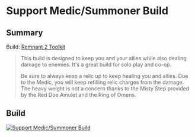 
# Support Medic/Summoner Build

## Summary

Build: [Remnant 2 Toolkit](https://www.remnant2toolkit.com/builder?name=Support+Medic%2FSummoner+Build&archtype=d6fvmc%2Cog0bwx&skill=8pu6y2%2Co7pvqx&helm=kc4dc0&torso=y1xt79&legs=59uhgg&gloves=ms9geh&relic=6ruk95&relicfragment=1pddio%2Cy52c32%2Cj87rzn&weapon=g3esv1%2C5gl3la%2Cp7tsxr&mutator=7eodps%2Cf32skd%2Cmkbquc&concoction=p0ru94&amulet=xxp0ri&ring=qdxm42%2Ctvfpo7%2Cpqd4vp%2C1gnt2c&trait=pbak5a%3B10%2Cysp1wu%3B10%2Cosj7se%3B10%2C3ochlm%3B10%2Co6mx2t%3B10%2Cp4b2v6%3B10%2C6kxk5x%3B10%2Cykxzf1%3B10%2C1ke6u2%3B10%2Ca4idgl%3B10%2C2vgobq%3B10)

> This build is designed to keep you and your allies while also dealing damage to enemies. It's a great build for solo play and co-op.
>
> Be sure to always keep a relic up to keep healing you and allies. Due to the Medic, you will keep refilling relic charges from the damage. The heavy
> weight is not a concern thanks to the Misty Step provided by the Red Doe Amulet and the Ring of Omens.

## Build

[![Support Medic/Summoner Build](https://d2sqltdcj8czo5.cloudfront.net/featured-builds/support_medic_summoner.png)](https://www.remnant2toolkit.com/builder?name=Support+Medic%2FSummoner+Build&archtype=d6fvmc%2Cog0bwx&skill=8pu6y2%2Co7pvqx&helm=kc4dc0&torso=y1xt79&legs=59uhgg&gloves=ms9geh&relic=6ruk95&relicfragment=1pddio%2Cy52c32%2Cj87rzn&weapon=g3esv1%2C5gl3la%2Cp7tsxr&mutator=7eodps%2Cf32skd%2Cmkbquc&concoction=p0ru94&amulet=xxp0ri&ring=qdxm42%2Ctvfpo7%2Cpqd4vp%2C1gnt2c&trait=pbak5a%3B10%2Cysp1wu%3B10%2Cosj7se%3B10%2C3ochlm%3B10%2Co6mx2t%3B10%2Cp4b2v6%3B10%2C6kxk5x%3B10%2Cykxzf1%3B10%2C1ke6u2%3B10%2Ca4idgl%3B10%2C2vgobq%3B10)
